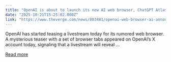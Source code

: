 ```yaml
---
title: "OpenAI is about to launch its new AI web browser, ChatGPT Atlas"
date: "2025-10-21T15:25:02.000Z"
link: "https://www.theverge.com/news/803481/openai-web-browser-ai-announcement-teaser"
---
```


OpenAI has started teasing a livestream today for its rumored web browser. A mysterious teaser with a set of browser tabs appeared on OpenAI’s X account today, signaling that a livestream will reveal ...

[Read more](https://www.theverge.com/news/803481/openai-web-browser-ai-announcement-teaser)

